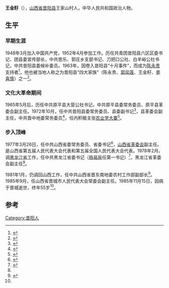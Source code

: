 {{Infobox_officeholder
| name = 王金籽
| image name = 
| width = 150px
| now = 中共黑龙江省委书记
| period =
| Sex = 男 
| party = {{CPC}}
| Native place =[[山西省|山西省]][[昔阳县|昔阳县]]
| date of birth = 1930年3月2日
| date of death = {{death date and age|1985|11|15|1930|3|2}}
| place of birth ={{CHN}}[[山西省|山西省]][[昔阳县|昔阳县]]
| place of death = {{CHN}}[[山西省|山西省]][[晋城市|晋城市]]
| educate =
| past = 
}}
'''王金籽'''（{{bd|1930年|3月2日|1985年|11月15日}}），[[山西省|山西省]][[昔阳县|昔阳县]]王家山村人，中华人民共和国政治人物。

== 生平 ==
=== 早期生涯 ===
1948年3月加入中国共产党，1952年4月参加工作。历任共青团昔阳县六区区委书记、团县委宣传部长，中共思乐、郭庄乡支部书记、刀把口公社、白羊峪公社书记，中共昔阳县委候补委员。1963年，因卷入昔阳县“十月事件”，而成为[[陈永贵|陈永贵]]支持者<ref>{{cite book|author1=范银怀|title=从大寨到大邱庄|date=2013年10月|publisher=北京：中国发展出版社|isbn=978-7-80234-974-2|pages=110|accessdate=2015-07-12}}</ref>，他也被当地人称之为昔阳县“四大家族”（陈永贵、[[郭凤莲|郭凤莲]]、王金籽、[[李喜慎|李喜慎]]）之一<ref>{{cite book|author1=孙启泰，熊志勇|title=大寨红旗的升起与坠落|date=1990年6月|publisher=郑州：河南人民出版社|isbn=7-215-00718-9|pages=238-244|accessdate=2015-07-12}}</ref>。

=== 文化大革命期间 ===
1965年5月后，历任中共原平县大营公社书记，中共原平县委常务委员、原平县革委会副主任。1972年10月，任中共昔阳县委常务委员、县委副书记<ref>{{cite book|title=普及大寨县|date=1975年10月|publisher=南京：江苏人民出版社|pages=116|accessdate=2015-07-12}}</ref>，县革委会副主任，中共晋中地委常务委员<ref name=a>{{cite book|author1=王鸫宾等主编|title=东北人物大辞典 第2卷 上|date=1996年12月|publisher=沈阳：辽宁古籍出版社|isbn=7-80507-413-5|pages=159|accessdate=2015-07-12}}</ref>，任内积极主张[[农业学大寨|农业学大寨]]<ref>{{cite book|title=普及大寨县|date=1975年10月|publisher=南京：江苏人民出版社|pages=35|accessdate=2015-07-12}}</ref>。

=== 步入顶峰 ===
1977年3月26日，任中共山西省委常务委员、省委书记<ref>{{cite book|author1=山西省史志研究院编|title=山西通志 第32卷 党派群团志|date=2000年6月|publisher=北京：中华书局|isbn=7-101-02488-2|pages=163|accessdate=2015-07-12}}</ref>，[[山西省革委会|山西省革委会]]副主任。是山西省第五届人民代表大会代表和第五届全国人民代表大会代表。1978年2月，调[[黑龙江省|黑龙江省]]工作，任中共黑龙江省委书记（[[杨易辰|杨易辰]]任第一书记）<ref>{{cite book|author1=中共黑龙江省委党史研究室编|title=中国共产党黑龙江历史大事记|date=2006年12月|publisher=哈尔滨：黑龙江人民出版社|isbn=7-207-07253-8|pages=2|accessdate=2015-07-12}}</ref>，黑龙江省革委会副主任<ref name=a />。

1981年1月，仍调回山西工作，任中共山西省晋东南地委农村工作部副部长<ref>{{cite book|author1=刘捷总编；《黑龙江百科全书》编辑委员会编|title=黑龙江百科全书|date=1991年7月|publisher=北京：中国大百科全书出版社|isbn=7-5000-5030-5|pages=510|accessdate=2015-07-12}}</ref>。1985年9月，任山西省晋城市人民代表大会常委会副主任。1985年11月15日，因病于晋城逝世，终年55岁<ref name=a />。

==参考==
{{reflist}}

[[Category:昔阳人|Category:昔阳人]]